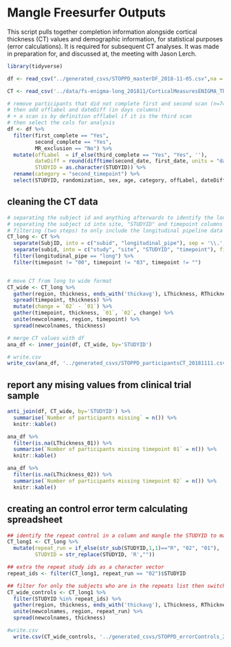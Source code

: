 # Mangle Freesurfer Outputs

This script pulls together completion information alongside cortical thickness (CT) values and demographic information, for statistical purposes (error calculations). It is required for subsequent CT analyses. It was made in preparation for, and discussed at, the meeting with Jason Lerch. 

```r
library(tidyverse)

df <- read_csv("../generated_csvs/STOPPD_masterDF_2018-11-05.csv",na = "empty") #spreadsheet created by 03_STOPPD_masterDF.rmd

CT <- read_csv('../data/fs-enigma-long_201811/CorticalMeasuresENIGMA_ThickAvg.csv') #bring in CT data, from pipelines

```

```r

# remove participants that did not complete first and second scan (n=74)
# then add offlabel and dateDiff (in days columns)
# + a scan is by definition offlabel if it is the third scan
# then select the cols for analysis
df <- df %>%
  filter(first_complete == "Yes", 
         second_complete == "Yes",
         MR_exclusion == "No") %>%
  mutate(offLabel  = if_else(third_complete == "Yes", "Yes", ''),
         dateDiff = round(difftime(second_date, first_date, units = "days"), 0),
         STUDYID = as.character(STUDYID)) %>%
  rename(category = "second_timepoint") %>%
  select(STUDYID, randomization, sex, age, category, offLabel, dateDiff)

```

## cleaning the CT data


```r
# separating the subject id and anything afterwards to identify the longtudinal pipeline participants
# separating the subject id into site, "STUDYID" and timepoint columns
# filtering (two steps) to only include the longitudinal pipeline data
CT_long <- CT %>%
  separate(SubjID, into = c("subid", "longitudinal_pipe"), sep = '\\.', extra = "drop", fill = "right") %>%
  separate(subid, into = c("study", "site", "STUDYID", "timepoint"), fill = "right") %>%
  filter(longitudinal_pipe == "long") %>%
  filter(timepoint != "00", timepoint != "03", timepoint != "")


# move CT from long to wide format
CT_wide <- CT_long %>%
  gather(region, thickness, ends_with('thickavg'), LThickness, RThickness, LSurfArea, RSurfArea, ICV) %>%
  spread(timepoint, thickness) %>%
  mutate(change = `02` - `01`) %>%
  gather(timepoint, thickness, `01`, `02`, change) %>%
  unite(newcolnames, region, timepoint) %>%
  spread(newcolnames, thickness)
```


```r
# merge CT values with df
ana_df <- inner_join(df, CT_wide, by='STUDYID')

# write.csv
write_csv(ana_df, '../generated_csvs/STOPPD_participantsCT_20181111.csv')
```

## report any mising values from clinical trial sample

```r
anti_join(df, CT_wide, by='STUDYID') %>%
  summarise(`Number of participants missing` = n()) %>%
  knitr::kable()
```
```r
ana_df %>%
  filter(is.na(LThickness_01)) %>%
  summarise(`Number of participants missing timepoint 01` = n()) %>%
  knitr::kable()
```

```r
ana_df %>%
  filter(is.na(LThickness_02)) %>%
  summarise(`Number of participants missing timepoint 02` = n()) %>%
  knitr::kable()
```

## creating an control error term calculating spreadsheet

```r

## identify the repeat control in a column and mangle the STUDYID to match in a new column
CT_long1 <- CT_long %>%
  mutate(repeat_run = if_else(str_sub(STUDYID,1,1)=="R", "02", "01"),
         STUDYID = str_replace(STUDYID, 'R',"")) 

## extra the repeat study ids as a character vector
repeat_ids <- filter(CT_long1, repeat_run == "02")$STUDYID

## filter for only the subjects who are in the repeats list then switch to wide format
CT_wide_controls <- CT_long1 %>%
  filter(STUDYID %in% repeat_ids) %>% 
  gather(region, thickness, ends_with('thickavg'), LThickness, RThickness, LSurfArea, RSurfArea, ICV) %>%
  unite(newcolnames, region, repeat_run) %>%
  spread(newcolnames, thickness)

#write.csv
  write.csv(CT_wide_controls, '../generated_csvs/STOPPD_errorControls_2018-11-05.csv', row.names = FALSE)
```

